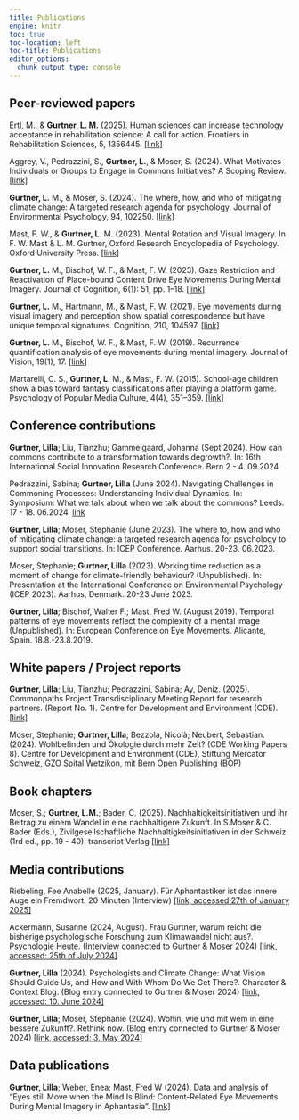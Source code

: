 ```yaml
---
title: Publications
engine: knitr 
toc: true
toc-location: left
toc-title: Publications
editor_options: 
  chunk_output_type: console
---
```


## Peer-reviewed papers


Ertl, M., & **Gurtner, L. M.** (2025). Human sciences can increase technology acceptance in rehabilitation science: A call for action. Frontiers in Rehabilitation Sciences, 5, 1356445. [[link]](https://doi.org/10.3389/fresc.2024.1356445)


Aggrey, V., Pedrazzini, S., **Gurtner, L.**, & Moser, S. (2024). What Motivates Individuals or Groups to Engage in Commons Initiatives? A Scoping Review. [[link]](https://doi.org/10.23668/PSYCHARCHIVES.15504)


**Gurtner, L.** M., & Moser, S. (2024). The where, how, and who of mitigating climate change: A targeted research agenda for psychology. Journal of Environmental Psychology, 94, 102250. [[link]](https://doi.org/10.1016/j.jenvp.2024.102250)


Mast, F. W., & **Gurtner, L.** M. (2023). Mental Rotation and Visual Imagery. In F. W. Mast & L. M. Gurtner, Oxford Research Encyclopedia of Psychology. Oxford University Press. [[link]](https://doi.org/10.1093/acrefore/9780190236557.013.776)


**Gurtner, L.** M., Bischof, W. F., & Mast, F. W. (2023). Gaze Restriction and Reactivation of Place-bound Content Drive Eye Movements During Mental Imagery. Journal of Cognition, 6(1): 51, pp. 1–18. [[link]](https://doi.org/10.5334/joc.316)


**Gurtner, L.** M., Hartmann, M., & Mast, F. W. (2021). Eye movements during visual imagery and perception show spatial correspondence but have unique temporal signatures. Cognition, 210, 104597. [[link]](https://doi.org/10.1016/j.cognition.2021.104597)


**Gurtner, L.** M., Bischof, W. F., & Mast, F. W. (2019). Recurrence quantification analysis of eye movements during mental imagery. Journal of Vision, 19(1), 17. [[link]](https://doi.org/10.1167/19.1.17)


Martarelli, C. S., **Gurtner, L.** M., & Mast, F. W. (2015). School-age children show a bias toward fantasy classifications after playing a platform game. Psychology of Popular Media Culture, 4(4), 351–359. [[link]](https://doi.org/10.1037/ppm0000051)



##  Conference contributions

**Gurtner, Lilla**; Liu, Tianzhu; Gammelgaard, Johanna (Sept 2024). How can commons contribute to a transformation towards degrowth?. In: 16th International Social Innovation Research Conference. Bern 2 - 4. 09.2024

Pedrazzini, Sabina; **Gurtner, Lilla** (June 2024). Navigating Challenges in Commoning Processes: Understanding Individual Dynamics. In: Symposium: What we talk about when we talk about the commons? Leeds. 17 - 18. 06.2024. [link](https://stage.leeds.ac.uk/events/sadler-seminar-series-what-we-talk-about-when-we-talk-about-the-commons/) 

**Gurtner, Lilla**; Moser, Stephanie (June 2023). The where to, how and who of mitigating climate change: a targeted research agenda for psychology to support social transitions. In: ICEP Conference. Aarhus. 20-23. 06.2023. 


Moser, Stephanie; **Gurtner, Lilla** (2023). Working time reduction as a moment of change for climate-friendly behaviour? (Unpublished). In: Presentation at the International Conference on Environmental Psychology (ICEP 2023). Aarhus, Denmark. 20-23 June 2023. 


**Gurtner, Lilla**; Bischof, Walter F.; Mast, Fred W. (August 2019). Temporal patterns of eye movements reflect the complexity of a mental image (Unpublished). In: European Conference on Eye Movements. Alicante, Spain. 18.8.-23.8.2019.


##  White papers / Project reports

**Gurtner, Lilla**; Liu, Tianzhu; Pedrazzini, Sabina; Ay, Deniz. (2025). Commonpaths Project Transdisciplinary
Meeting Report for research partners. (Report No. 1). Centre for Development and Environment (CDE). [[link]](https://commonpaths.unibe.ch/wp-content/uploads/TD_Reports_1/TD_report_en_pdf.pdf)

Moser, Stephanie; **Gurtner, Lilla**; Bezzola, Nicolà; Neubert, Sebastian. (2024). Wohlbefinden und Ökologie durch mehr Zeit? (CDE Working Papers 8). Centre for Development and Environment (CDE), Stiftung Mercator Schweiz, GZO Spital Wetzikon, mit Bern Open Publishing (BOP) 


## Book chapters

Moser, S.; **Gurtner, L.M.**; Bader, C. (2025). Nachhaltigkeitsinitiativen und ihr Beitrag zu einem Wandel in eine nachhaltigere Zukunft. In S.Moser & C. Bader (Eds.), Zivilgesellschaftliche Nachhaltigkeitsinitiativen in der Schweiz (1rd ed., pp. 19 - 40). transcript Verlag [[link]](https://www.transcript-verlag.de/978-3-8376-7455-2/zivilgesellschaftliche-nachhaltigkeitsinitiativen-in-der-schweiz/?c=310000094)


##  Media contributions

Riebeling, Fee Anabelle (2025, January). Für Aphantastiker ist das innere Auge ein Fremdwort. 20 Minuten (Interview) [[link, accessed 27th of January 2025]](https://www.20min.ch/story/tuecken-der-erinnerung-fuer-aphantastiker-ist-das-innere-auge-ein-fremdwort-103265465)

Ackermann, Susanne (2024, August). Frau Gurtner, warum reicht die bisherige psychologische Forschung zum Klimawandel nicht aus?. Psychologie Heute. (Interview connected to Gurtner & Moser 2024) [[link, accessed: 25th of July 2024]](https://www.psychologie-heute.de/gesellschaft/artikel-detailansicht/43550-warum-reicht-die-bisherige-psychologische-forschung-zum-klimawandel-nicht-aus.html)

**Gurtner, Lilla** (2024). Psychologists and Climate Change: What Vision Should Guide Us, and How and With Whom Do We Get There?. Character & Context Blog. (Blog entry connected to Gurtner & Moser 2024) [[link, accessed: 10. June 2024]](https://spsp.org/news/character-and-context-blog/gurtner-environmental-psychology-climate-transformation-research?_zs=L2Qne&_zl=Sgr64)

**Gurtner, Lilla**; Moser, Stephanie (2024). Wohin, wie und mit wem in eine bessere Zukunft?. Rethink now. (Blog entry connected to Gurtner & Moser 2024) [[link, accessed: 3. May 2024]](https://www.one-planet-lab.ch/post/wohin-wie-und-mit-wem-in-eine-bessere-zukunft)




##  Data publications

**Gurtner, Lilla**; Weber, Enea; Mast, Fred W (2024). Data and analysis of "Eyes still Move when the Mind Is Blind: Content-Related Eye Movements During Mental Imagery in Aphantasia". [[link]](https://doi.org/10.48620/77347)
